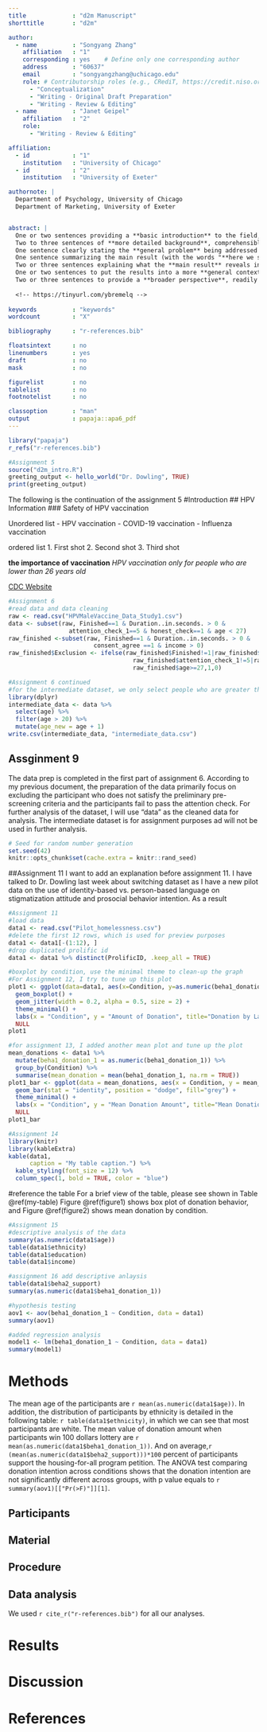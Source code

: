 ```yaml
---
title             : "d2m Manuscript"
shorttitle        : "d2m"

author: 
  - name          : "Songyang Zhang"
    affiliation   : "1"
    corresponding : yes    # Define only one corresponding author
    address       : "60637"
    email         : "songyangzhang@uchicago.edu"
    role: # Contributorship roles (e.g., CRediT, https://credit.niso.org/)
      - "Conceptualization"
      - "Writing - Original Draft Preparation"
      - "Writing - Review & Editing"
  - name          : "Janet Geipel"
    affiliation   : "2"
    role:
      - "Writing - Review & Editing"

affiliation:
  - id            : "1"
    institution   : "University of Chicago"
  - id            : "2"
    institution   : "University of Exeter"

authornote: |
  Department of Psychology, University of Chicago 
  Department of Marketing, University of Exeter 


abstract: |
  One or two sentences providing a **basic introduction** to the field,  comprehensible to a scientist in any discipline.
  Two to three sentences of **more detailed background**, comprehensible  to scientists in related disciplines.
  One sentence clearly stating the **general problem** being addressed by  this particular study.
  One sentence summarizing the main result (with the words "**here we show**" or their equivalent).
  Two or three sentences explaining what the **main result** reveals in direct comparison to what was thought to be the case previously, or how the  main result adds to previous knowledge.
  One or two sentences to put the results into a more **general context**.
  Two or three sentences to provide a **broader perspective**, readily comprehensible to a scientist in any discipline.
  
  <!-- https://tinyurl.com/ybremelq -->
  
keywords          : "keywords"
wordcount         : "X"

bibliography      : "r-references.bib"

floatsintext      : no
linenumbers       : yes
draft             : no
mask              : no

figurelist        : no
tablelist         : no
footnotelist      : no

classoption       : "man"
output            : papaja::apa6_pdf
---
```


```r
library("papaja")
r_refs("r-references.bib")
```

```r
#Assignment 5
source("d2m_intro.R")
greeting_output <- hello_world("Dr. Dowling", TRUE)
print(greeting_output)
```
The following is the continuation of the assignment 5 
#Introduction 
## HPV Information 
### Safety of HPV vaccination 

Unordered list
- HPV vaccination 
- COVID-19 vaccination 
- Influenza vaccination 

ordered list
1. First shot 
2. Second shot 
3. Third shot 

**the importance of vaccination**
*HPV vaccination only for people who are lower than 26 years old*

[CDC Website](https://www.cdc.gov/std/hpv/default.htm)

<!-- read website carefully HTML -->

```r
#Assignment 6 
#read data and data cleaning
raw <- read.csv("HPVMaleVaccine_Data_Study1.csv")
data <- subset(raw, Finished==1 & Duration..in.seconds. > 0 &
                 attention_check_1==5 & honest_check==1 & age < 27)
raw_finished <-subset(raw, Finished==1 & Duration..in.seconds. > 0 & 
                        consent_agree ==1 & income > 0)
raw_finished$Exclusion <- ifelse(raw_finished$Finished!=1|raw_finished$Duration..in.seconds.==0|
                                   raw_finished$attention_check_1!=5|raw_finished$honest_check!=1|
                                   raw_finished$age>=27,1,0)

```

```r
#Assignment 6 continued 
#for the intermediate dataset, we only select people who are greater than 20 years old in 2023, and then add 1 to all the participant's age because it is 2024. 
library(dplyr)
intermediate_data <- data %>%
  select(age) %>%
  filter(age > 20) %>% 
  mutate(age_new = age + 1)
write.csv(intermediate_data, "intermediate_data.csv")

```

## Assginment 9 
The data prep is completed in the first part of assignment 6. According to my previous document, the preparation of the data primarily focus on excluding the participant who does not satisfy the preliminary pre-screening criteria and the participants fail to pass the attention check. 
For further analysis of the dataset, I will use "data" as the cleaned data for analysis. The intermediate dataset is for assignment purposes ad will not be used in further analysis. 

<!--
Assignment 10 
imagine the image that I want to do: 
the first plot is a bar graph representing the HPV vaccination intention for different treatment conditions, I want the graph also have SE for each condition of the HPV vaccination intention. 
For the second graph, I also want the bar graph representing the interaction plot, showing moderation relationship between two conditions, by one possible moderator. I also want SE of vaccination intention shown on the graph. 
In conclusion, the two graph are all bar graph, with condition on x-axis, and HPV vaccination intention on y-axis. For the second graph, the added element would be one possible moderator, showing in the graph using different colors. 
-->

```r
# Seed for random number generation
set.seed(42)
knitr::opts_chunk$set(cache.extra = knitr::rand_seed)
```

##Assignment 11
I want to add an explanation before assignment 11. I have talked to Dr. Dowling last week about switching dataset as I have a new pilot data on the use of identity-based vs. person-based language on stigmatization attitude and prosocial behavior intention. As a result

```r
#Assignment 11 
#load data 
data1 <- read.csv("Pilot_homelessness.csv")
#delete the first 12 rows, which is used for preview purposes
data1 <- data1[-(1:12), ] 
#drop duplicated prolific id 
data1 <- data1 %>% distinct(ProlificID, .keep_all = TRUE)

#boxplot by condition, use the minimal theme to clean-up the graph
#For Assignment 12, I try to tune up this plot
plot1 <- ggplot(data=data1, aes(x=Condition, y=as.numeric(beha1_donation_1))) + 
  geom_boxplot() +
  geom_jitter(width = 0.2, alpha = 0.5, size = 2) +  
  theme_minimal() +  
  labs(x = "Condition", y = "Amount of Donation", title="Donation by Language-framing") + 
  NULL
plot1 
```

```r
#for assignment 13, I added another mean plot and tune up the plot
mean_donations <- data1 %>%
  mutate(beha1_donation_1 = as.numeric(beha1_donation_1)) %>% 
  group_by(Condition) %>%
  summarise(mean_donation = mean(beha1_donation_1, na.rm = TRUE))
plot1_bar <- ggplot(data = mean_donations, aes(x = Condition, y = mean_donation)) +
  geom_bar(stat = "identity", position = "dodge", fill="grey") +
  theme_minimal() +
  labs(x = "Condition", y = "Mean Donation Amount", title="Mean Donation Amount by Condition") + 
  NULL
plot1_bar
```
```r
#Assignment 14 
library(knitr)
library(kableExtra)
kable(data1, 
      caption = "My table caption.") %>% 
  kable_styling(font_size = 12) %>%
  column_spec(1, bold = TRUE, color = "blue") 
```

#reference the table 
For a brief view of the table, please see shown in Table \@ref(my-table)
Figure \@ref(figure1) shows box plot of donation behavior, and Figure \@ref(figure2) shows mean donation by condition. 


```r
#Assignment 15 
#descriptive analysis of the data 
summary(as.numeric(data1$age))
table(data1$ethnicity)
table(data1$education)
table(data1$income)

#assignment 16 add descriptive anlaysis 
table(data1$beha2_support)
summary(as.numeric(data1$beha1_donation_1))

#hypothesis testing 
aov1 <- aov(beha1_donation_1 ~ Condition, data = data1)
summary(aov1)

#added regression analysis 
model1 <- lm(beha1_donation_1 ~ Condition, data = data1)
summary(model1)
```

# Methods
The mean age of the participants are `r mean(as.numeric(data1$age))`. In addition, the distribution of participants by ethnicity is detailed in the following table: `r table(data1$ethnicity)`, in which we can see that most participants are white. 
The mean value of donation amount when participants win 100 dollars lottery are `r mean(as.numeric(data1$beha1_donation_1))`. And on average,`r (mean(as.numeric(data1$beha2_support)))*100` percent of participants support the housing-for-all program petition. The ANOVA test comparing donation intention across conditions shows that  the donation intention are not significantly different across groups, with p value equals to `r summary(aov1)[["Pr(>F)"]][1]`. 

## Participants

## Material

## Procedure

## Data analysis
We used `r cite_r("r-references.bib")` for all our analyses.


# Results

# Discussion


\newpage

# References

::: {#refs custom-style="Bibliography"}
:::
